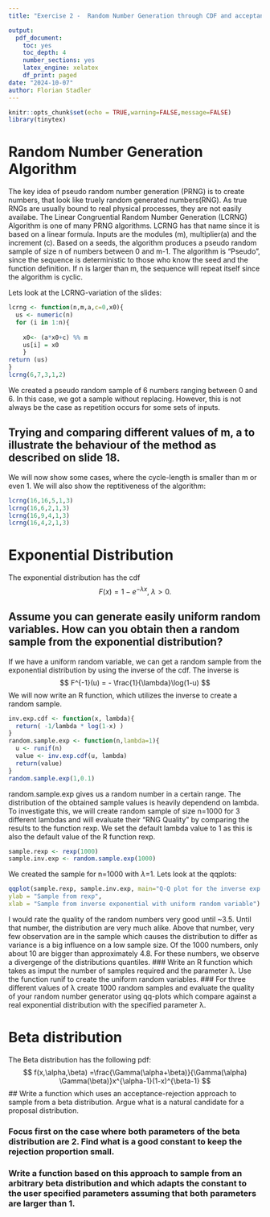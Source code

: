 ```yaml
---
title: "Exercise 2 -  Random Number Generation through CDF and acceptance-rejection sampling"

output:
  pdf_document:
    toc: yes
    toc_depth: 4
    number_sections: yes
    latex_engine: xelatex
    df_print: paged
date: "2024-10-07"
author: Florian Stadler
---
```


```r
knitr::opts_chunk$set(echo = TRUE,warning=FALSE,message=FALSE)
library(tinytex)
```


# Random Number Generation Algorithm
The key idea of pseudo random number generation (PRNG) is to create numbers, that look like truely random generated numbers(RNG). As true RNGs are usually bound to real physical processes, they are not easily availabe. The Linear Congruential Random Number Generation (LCRNG) Algorithm is one of many PRNG algorithms. LCRNG has that name since it is based on a linear formula. Inputs are the modules (m), multiplier(a) and the increment (c). Based on a seeds, the algorithm produces a pseudo random sample of size n of numbers between 0 and m-1. The algorithm is "Pseudo", since the sequence is deterministic to those who know the seed and the function definition. If n is larger than m, the sequence will repeat itself since the algorithm is cyclic.

Lets look at the LCRNG-variation of the slides:
```r
lcrng <- function(n,m,a,c=0,x0){
  us <- numeric(n)
  for (i in 1:n){
    
    x0<- (a*x0+c) %% m
    us[i] = x0
    }
return (us)
}
lcrng(6,7,3,1,2)
```

We created a pseudo random sample of 6 numbers ranging between 0 and 6. In this case, we got a sample without replacing. However, this is not always be the case as repetition occurs for some sets of inputs.

## Trying and comparing different values of m, a to illustrate the behaviour of the method as described on slide 18.
We will now show some cases, where the cycle-length is smaller than m or even 1. We will also show the reptitiveness of the algorithm:
```r
lcrng(16,16,5,1,3)
lcrng(16,6,2,1,3)
lcrng(16,9,4,1,3)
lcrng(16,4,2,1,3)
```


# Exponential Distribution
The exponential distribution has the cdf
$$
F(x) = 1 - e^{-\lambda x},\: \lambda>0.
$$

## Assume you can generate easily uniform random variables. How can you obtain then a random sample from the exponential distribution?
If we have a uniform random variable, we can get a random sample from the exponential distribution by using the inverse of the cdf. The inverse is
$$
F^{-1}(u) = - \frac{1}{\lambda}\log(1-u)
$$
We will now write an R function, which utilizes the inverse to create a random sample.
```r
inv.exp.cdf <- function(x, lambda){
  return( -1/lambda * log(1-x) )
}
random.sample.exp <- function(n,lambda=1){
  u <- runif(n)
  value <- inv.exp.cdf(u, lambda)
  return(value)
}
random.sample.exp(1,0.1)

```
random.sample.exp gives us a random number in a certain range. The distribution of the obtained sample values is heavily dependend on lambda. To investigate this, we will create random sample of size n=1000 for 3 different lambdas and will evaluate their "RNG Quality" by comparing the results to the function rexp. We set the default lambda value to 1 as this is also the default value of the R function rexp.

```r
sample.rexp <- rexp(1000)
sample.inv.exp <- random.sample.exp(1000)
```
We created the sample for n=1000 with $\lambda$=1. Lets look at the qqplots:

```r
qqplot(sample.rexp, sample.inv.exp, main="Q-Q plot for the inverse exp method, lambda=1",
ylab = "Sample from rexp",
xlab = "Sample from inverse exponential with uniform random variable")
```
I would rate the quality of the random numbers very good until ~3.5. Until that number, the distribution are very much alike. Above that number, very few observation are in the sample which causes the distribution to differ as variance is a big influence on a low sample size. Of the 1000 numbers, only about 10 are bigger than approximately 4.8. For these numbers, we observe a divergenge of the distributions quantiles.
### Write an R function which takes as imput the number of samples required and the parameter λ. Use the function runif to create the uniform random variables.
### For three different values of λ create 1000 random samples and evaluate the quality of your random number generator using qq-plots which compare against a real exponential distribution with the specified parameter λ.


# Beta distribution
The Beta distribution has the following pdf:
$$
f(x,\alpha,\beta) =\frac{\Gamma(\alpha+\beta)}{\Gamma(\alpha) \Gamma(\beta)}x^{\alpha-1}(1-x)^{\beta-1}
$$
## Write a function which uses an acceptance-rejection approach to sample from a beta distribution. Argue what is a natural candidate for a proposal distribution.

### Focus first on the case where both parameters of the beta distribution are 2. Find what is a good constant to keep the rejection proportion small.

### Write a function based on this approach to sample from an arbitrary beta distribution and which adapts the constant to the user specified parameters assuming that both parameters are larger than 1.

